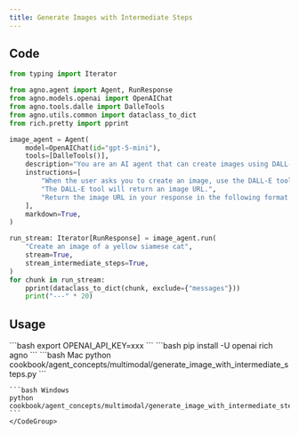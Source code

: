 ```yaml
---
title: Generate Images with Intermediate Steps
---
```


## Code

```python
from typing import Iterator

from agno.agent import Agent, RunResponse
from agno.models.openai import OpenAIChat
from agno.tools.dalle import DalleTools
from agno.utils.common import dataclass_to_dict
from rich.pretty import pprint

image_agent = Agent(
    model=OpenAIChat(id="gpt-5-mini"),
    tools=[DalleTools()],
    description="You are an AI agent that can create images using DALL-E.",
    instructions=[
        "When the user asks you to create an image, use the DALL-E tool to create an image.",
        "The DALL-E tool will return an image URL.",
        "Return the image URL in your response in the following format: `![image description](image URL)`",
    ],
    markdown=True,
)

run_stream: Iterator[RunResponse] = image_agent.run(
    "Create an image of a yellow siamese cat",
    stream=True,
    stream_intermediate_steps=True,
)
for chunk in run_stream:
    pprint(dataclass_to_dict(chunk, exclude={"messages"}))
    print("---" * 20)
```

## Usage

<Steps>
  <Snippet file="create-venv-step.mdx" />

  <Step title="Set your API key">
    ```bash
    export OPENAI_API_KEY=xxx
    ```
  </Step>

  <Step title="Install libraries">
    ```bash
    pip install -U openai rich agno
    ```
  </Step>

  <Step title="Run Agent">
    <CodeGroup>
    ```bash Mac
    python cookbook/agent_concepts/multimodal/generate_image_with_intermediate_steps.py
    ```

    ```bash Windows
    python cookbook/agent_concepts/multimodal/generate_image_with_intermediate_steps.py
    ```
    </CodeGroup>
  </Step>
</Steps>